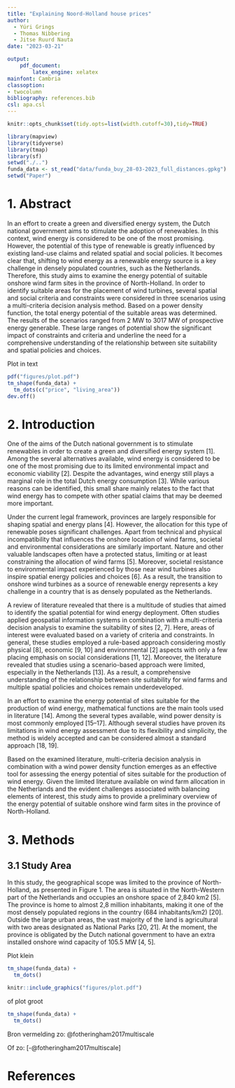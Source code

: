 ```yaml
---
title: "Explaining Noord-Holland house prices"
author: 
  - Yúri Grings
  - Thomas Nibbering
  - Jitse Ruurd Nauta
date: "2023-03-21"

output: 
    pdf_document:
        latex_engine: xelatex
mainfont: Cambria
classoption:
- twocolumn
bibliography: references.bib
csl: apa.csl
---
```


```r
knitr::opts_chunk$set(tidy.opts=list(width.cutoff=30),tidy=TRUE)

```

```r
library(mapview)
library(tidyverse)
library(tmap)
library(sf)
setwd("./..")
funda_data <- st_read("data/funda_buy_28-03-2023_full_distances.gpkg")
setwd("Paper")
```

# 1. Abstract
In an effort to create a green and diversified energy system, the Dutch national government aims to stimulate the adoption of renewables. In this context, wind energy is considered to be one of the most promising. However, the potential of this type of renewable is greatly influenced by existing land-use claims and related spatial and social policies. It becomes clear that, shifting to wind energy as a renewable energy source is a key challenge in densely populated countries, such as the Netherlands. Therefore, this study aims to examine the energy potential of suitable onshore wind farm sites in the province of North-Holland. In order to identify suitable areas for the placement of wind turbines, several spatial and social criteria and constraints were considered in three scenarios using a multi-criteria decision analysis method. Based on a power density function, the total energy potential of the suitable areas was determined. The results of the scenarios ranged from 2 MW to 3017 MW of prospective energy generable. These large ranges of potential show the significant impact of constraints and criteria and underline the need for a comprehensive understanding of the relationship between site suitability and spatial policies and choices.

Plot in text

```r
pdf("figures/plot.pdf")
tm_shape(funda_data) +
  tm_dots(c("price", "living_area"))
dev.off()
```

\begin{figure*}
  \centering
  \includegraphics[width=.6\linewidth]{figures/plot.pdf}
  \caption{This is a figure.}
\end{figure*}


# 2. Introduction
One of the aims of the Dutch national government is to stimulate renewables in order to create a green and diversified energy system [1]. Among the several alternatives available, wind energy is considered to be one of the most promising due to its limited environmental impact and economic viability [2]. Despite the advantages, wind energy still plays a marginal role in the total Dutch energy consumption [3]. While various reasons can be identified, this small share mainly relates to the fact that wind energy has to compete with other spatial claims that may be deemed more important. 

Under the current legal framework, provinces are largely responsible for shaping spatial and energy plans [4]. However, the allocation for this type of renewable poses significant challenges. Apart from technical and physical incompatibility that influences the onshore location of wind farms, societal and environmental considerations are similarly important. Nature and other valuable landscapes often have a protected status, limiting or at least constraining the allocation of wind farms [5]. Moreover, societal resistance to environmental impact experienced by those near wind turbines also inspire spatial energy policies and choices [6]. As a result, the transition to onshore wind turbines as a source of renewable energy represents a key challenge in a country that is as densely populated as the Netherlands. 


A review of literature revealed that there is a multitude of studies that aimed to identify the spatial potential for wind energy deployment. Often studies applied geospatial information systems in combination with a multi-criteria decision analysis to examine the suitability of sites [2, 7]. Here, areas of interest were evaluated based on a variety of criteria and constraints. In general, these studies employed a rule-based approach considering mostly physical [8], economic [9, 10] and environmental [2] aspects with only a few placing emphasis on social considerations [11, 12]. Moreover, the literature revealed that studies using a scenario-based approach were limited, especially in the Netherlands [13]. As a result, a comprehensive understanding of the relationship between site suitability for wind farms and multiple spatial policies and choices remain underdeveloped.  

In an effort to examine the energy potential of sites suitable for the production of wind energy, mathematical functions are the main tools used in literature [14]. Among the several types available, wind power density is most commonly employed [15–17]. Although several studies have proven its limitations in wind energy assessment due to its flexibility and simplicity, the method is widely accepted and can be considered almost a standard approach [18, 19]. 

Based on the examined literature, multi-criteria decision analysis in combination with a wind power density function emerges as an effective tool for assessing the energy potential of sites suitable for the production of wind energy. Given the limited literature available on wind farm allocation in the Netherlands and the evident challenges associated with balancing elements of interest, this study aims to provide a preliminary overview of the energy potential of suitable onshore wind farm sites in the province of North-Holland. 

# 3. Methods
## 3.1 Study Area
In this study, the geographical scope was limited to the province of North-Holland, as presented in Figure 1. The area is situated in the North-Western part of the Netherlands and occupies an onshore space of 2,840 km2 [5]. The province is home to almost 2,8 million inhabitants, making it one of the most densely populated regions in the country (684 inhabitants/km2) [20]. Outside the large urban areas, the vast majority of the land is agricultural with two areas designated as National Parks [20, 21]. At the moment, the province is obligated by the Dutch national government to have an extra installed onshore wind capacity of 105.5 MW [4, 5]. 

Plot klein 

```r
tm_shape(funda_data) +
  tm_dots()

```




```r
knitr::include_graphics("figures/plot.pdf")
```





\onecolumn
of plot groot

```r
tm_shape(funda_data) +
  tm_dots()
```

Bron vermelding zo:
@fotheringham2017multiscale

Of zo:
[-@fotheringham2017multiscale]


# References

<div id="refs"></div>